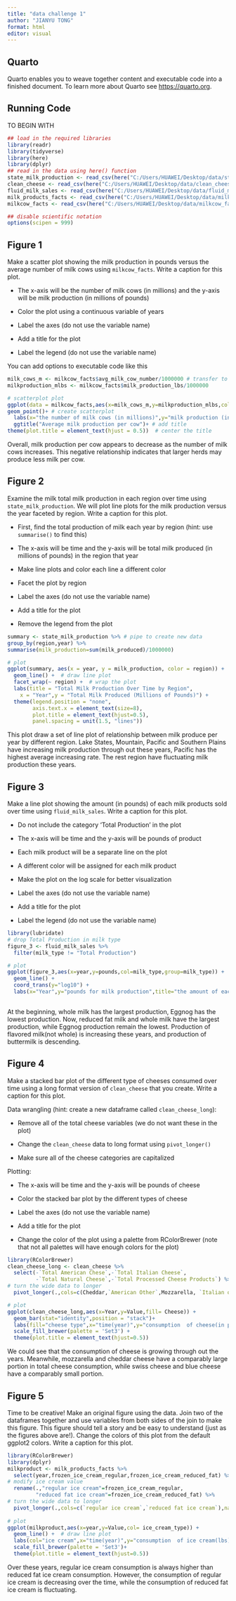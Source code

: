 ```yaml
---
title: "data challenge 1"
author: "JIANYU TONG"
format: html
editor: visual
---
```


## Quarto

Quarto enables you to weave together content and executable code into a finished document. To learn more about Quarto see <https://quarto.org>.

## Running Code

TO BEGIN WITH

```r
## load in the required libraries 
library(readr)
library(tidyverse)
library(here)
library(dplyr)
## read in the data using here() function
state_milk_production <- read_csv(here("C:/Users/HUAWEI/Desktop/data/state_milk_production.csv"))
clean_cheese <- read_csv(here("C:/Users/HUAWEI/Desktop/data/clean_cheese.csv"))
fluid_milk_sales <- read_csv(here("C:/Users/HUAWEI/Desktop/data/fluid_milk_sales.csv"))
milk_products_facts <- read_csv(here("C:/Users/HUAWEI/Desktop/data/milk_products_facts.csv"))
milkcow_facts <- read_csv(here("C:/Users/HUAWEI/Desktop/data/milkcow_facts.csv"))

## disable scientific notation
options(scipen = 999)
```

## **Figure 1**

Make a scatter plot showing the milk production in pounds versus the average number of milk cows using `milkcow_facts`. Write a caption for this plot.

-   The x-axis will be the number of milk cows (in millions) and the y-axis will be milk production (in millions of pounds)

-   Color the plot using a continuous variable of years

-   Label the axes (do not use the variable name)

-   Add a title for the plot

-   Label the legend (do not use the variable name)

You can add options to executable code like this

```r
milk_cows_m <- milkcow_facts$avg_milk_cow_number/1000000 # transfer to millions
milkproduction_mlbs <- milkcow_facts$milk_production_lbs/1000000

# scatterplot plot 
ggplot(data = milkcow_facts,aes(x=milk_cows_m,y=milkproduction_mlbs,col=year)+
geom_point()+ # create scatterplot
  labs(x="the number of milk cows (in millions)",y="milk production (in millions of pounds)") + # add x,y label
  ggtitle("Average milk production per cow")+ # add title
theme(plot.title = element_text(hjust = 0.5))  # center the title
```

Overall, milk production per cow appears to decrease as the number of milk cows increases. This negative relationship indicates that larger herds may produce less milk per cow.

## **Figure 2**

Examine the milk total milk production in each region over time using `state_milk_production`. We will plot line plots for the milk production versus the year faceted by region. Write a caption for this plot.

-   First, find the total production of milk each year by region (hint: use `summarise()` to find this)

-   The x-axis will be time and the y-axis will be total milk produced (in millions of pounds) in the region that year

-   Make line plots and color each line a different color

-   Facet the plot by region

-   Label the axes (do not use the variable name)

-   Add a title for the plot

-   Remove the legend from the plot

```r
summary <- state_milk_production %>% # pipe to create new data
group_by(region,year) %>%
summarise(milk_production=sum(milk_produced)/1000000)

# plot 
ggplot(summary, aes(x = year, y = milk_production, color = region)) +
  geom_line() +  # draw line plot
  facet_wrap(~ region) +  # wrap the plot
  labs(title = "Total Milk Production Over Time by Region",
    x = "Year",y = "Total Milk Produced (Millions of Pounds)") +
  theme(legend.position = "none",
        axis.text.x = element_text(size=8),
        plot.title = element_text(hjust=0.5),
        panel.spacing = unit(1.5, "lines"))
```

This plot draw a set of line plot of relationship between milk produce per year by different region. Lake States, Mountain, Pacific and Southern Plains have increasing milk production through out these years, Pacific has the highest average increasing rate. The rest region have fluctuating milk production these years.

## **Figure 3**

Make a line plot showing the amount (in pounds) of each milk products sold over time using `fluid_milk_sales`. Write a caption for this plot.

-   Do not include the category ‘Total Production’ in the plot

-   The x-axis will be time and the y-axis will be pounds of product

-   Each milk product will be a separate line on the plot

-   A different color will be assigned for each milk product

-   Make the plot on the log scale for better visualization

-   Label the axes (do not use the variable name)

-   Add a title for the plot

-   Label the legend (do not use the variable name)

```r
library(lubridate)
# drop Total Production in milk type
figure_3 <- fluid_milk_sales %>%
  filter(milk_type != "Total Production")

# plot
ggplot(figure_3,aes(x=year,y=pounds,col=milk_type,group=milk_type)) +
  geom_line() +
  coord_trans(y="log10") +
  labs(x="Year",y="pounds for milk production",title="the amount of each milk products sold over time",col="MILK TYPE")
  
```

At the beginning, whole milk has the largest production, Eggnog has the lowest production. Now, reduced fat milk and whole milk have the largest production, while Eggnog production remain the lowest. Production of flavored milk(not whole) is increasing these years, and production of buttermilk is descending.

## **Figure 4**

Make a stacked bar plot of the different type of cheeses consumed over time using a long format version of `clean_cheese` that you create. Write a caption for this plot.

Data wrangling (hint: create a new dataframe called `clean_cheese_long`):

-   Remove all of the total cheese variables (we do not want these in the plot)

-   Change the `clean_cheese` data to long format using `pivot_longer()`

-   Make sure all of the cheese categories are capitalized

Plotting:

-   The x-axis will be time and the y-axis will be pounds of cheese

-   Color the stacked bar plot by the different types of cheese

-   Label the axes (do not use the variable name)

-   Add a title for the plot

-   Change the color of the plot using a palette from RColorBrewer (note that not all palettes will have enough colors for the plot)

```r
library(RColorBrewer)
clean_cheese_long <- clean_cheese %>%
  select(-`Total American Chese`,-`Total Italian Cheese`,
         -`Total Natural Cheese`,-`Total Processed Cheese Products`) %>%
# turn the wide data to longer
  pivot_longer(.,cols=c(Cheddar,`American Other`,Mozzarella, `Italian other`, Swiss, Brick, Muenster, `Cream and Neufchatel`,Blue, `Other Dairy Cheese`, `Processed Cheese`, `Foods and spreads`),names_to = "Cheese",values_to = "Value")

# plot 
ggplot(clean_cheese_long,aes(x=Year,y=Value,fill= Cheese)) +
  geom_bar(stat="identity",position = "stack")+
  labs(fill="cheese type",x="time(year)",y="consumption  of cheese(in pounds)",title = "Consumption of different types of cheese over time")+
  scale_fill_brewer(palette = 'Set3') +
  theme(plot.title = element_text(hjust=0.5))
```

We could see that the consumption of cheese is growing through out the years. Meanwhile, mozzarella and cheddar cheese have a comparably large portion in total cheese consumption, while swiss cheese and blue cheese have a comparably small portion.

## **Figure 5**

Time to be creative! Make an original figure using the data. Join two of the dataframes together and use variables from both sides of the join to make this figure. This figure should tell a story and be easy to understand (just as the figures above are!). Change the colors of this plot from the default ggplot2 colors. Write a caption for this plot.

```r
library(RColorBrewer)
library(dplyr)
milkproduct <- milk_products_facts %>%
  select(year,frozen_ice_cream_regular,frozen_ice_cream_reduced_fat) %>%
# modify ice cream value
  rename(.,"regular ice cream"=frozen_ice_cream_regular,
         "reduced fat ice cream"=frozen_ice_cream_reduced_fat) %>%
# turn the wide data to longer
  pivot_longer(.,cols=c(`regular ice cream`,`reduced fat ice cream`),names_to = "ice_cream_type",values_to = "Value") 
  
# plot 
ggplot(milkproduct,aes(x=year,y=Value,col= ice_cream_type)) +
  geom_line() +  # draw line plot
  labs(col="ice cream",x="time(year)",y="consumption  of ice cream(lbs)",title = "Consumption of different types of ice cream over time")+
  scale_fill_brewer(palette = 'Set3')+
  theme(plot.title = element_text(hjust=0.5))
```

Over these years, regular ice cream consumption is always higher than reduced fat ice cream consumption. However, the consumption of regular ice cream is decreasing over the time, while the consumption of reduced fat ice cream is fluctuating.
